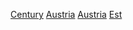 [[Category:奧地利建立|Century]]
[[Category:各世紀歐洲建立|Austria]]
[[Category:各世紀各國建立|Austria]]
[[Category:各世紀奧地利|Est]]